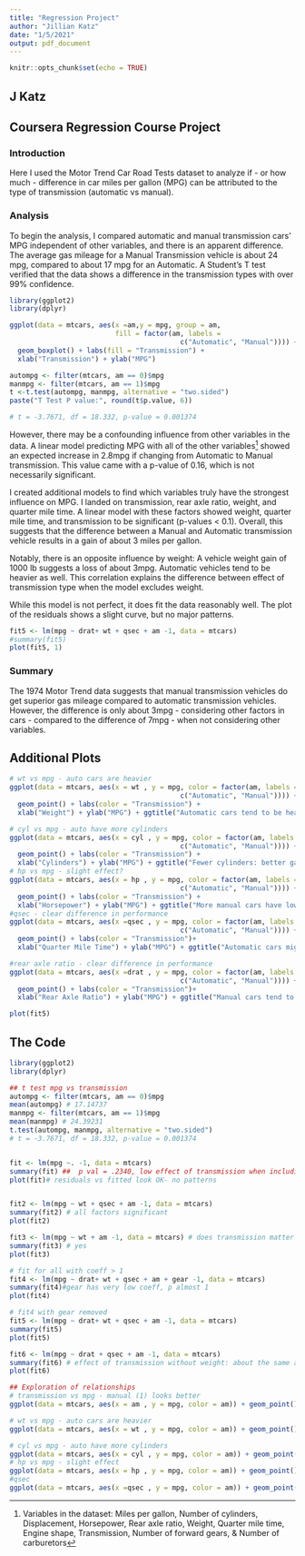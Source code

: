 ---
title: "Regression Project"
author: "Jillian Katz"
date: "1/5/2021"
output: pdf_document
---

```{r setup, include=FALSE}
knitr::opts_chunk$set(echo = TRUE)
```

## J Katz

## Coursera Regression Course Project

### Introduction

Here I used the Motor Trend Car Road Tests dataset to analyze if - or how much - difference in car miles per gallon (MPG) can be attributed to the type of transmission (automatic vs manual).

### Analysis

To begin the analysis, I compared automatic and manual transmission cars' MPG independent of other variables, and there is an apparent difference.  The average gas mileage for a Manual Transmission vehicle is about 24 mpg, compared to about 17 mpg for an Automatic.  A Student's T test verified that the data shows a difference in the transmission types with over 99% confidence.

```{r, echo = F, results = 'hide'}
library(ggplot2)
library(dplyr)
```

```{r, echo = F}
ggplot(data = mtcars, aes(x =am,y = mpg, group = am, 
                          fill = factor(am, labels = 
                                          c("Automatic", "Manual")))) +
  geom_boxplot() + labs(fill = "Transmission") +
  xlab("Transmission") + ylab("MPG")

autompg <- filter(mtcars, am == 0)$mpg
manmpg <- filter(mtcars, am == 1)$mpg
t <-t.test(autompg, manmpg, alternative = "two.sided")
paste("T Test P value:", round(t$p.value, 6))

# t = -3.7671, df = 18.332, p-value = 0.001374
```


However, there may be a confounding influence from other variables in the data.  A linear model predicting MPG with all of the other variables[^1]  showed an expected increase in 2.8mpg if changing from Automatic to Manual transmission.  This value came with a p-value of 0.16, which is not necessarily significant.

[^1]: Variables in the dataset: Miles per gallon, Number of cylinders, Displacement, Horsepower, Rear axle ratio, Weight, Quarter mile time, Engine shape, Transmission, Number of forward gears, & Number of carburetors

I created additional models to find which variables truly have the strongest influence on MPG.  I landed on transmission, rear axle ratio, weight, and quarter mile time.  A linear model with these factors showed weight, quarter mile time, and transmission to be significant (p-values < 0.1).  Overall, this suggests that the difference between a Manual and Automatic transmission vehicle results in a gain of about 3 miles per gallon.  

Notably, there is an opposite influence by weight: A  vehicle weight gain of 1000 lb suggests a loss of about 3mpg.  Automatic vehicles tend to be heavier as well. This correlation explains the difference between effect of transmission type when the model excludes weight. 

While this model is not perfect, it does fit the data reasonably well.  The plot of the residuals shows a slight curve, but no major patterns.


```{r, echo = F}
fit5 <- lm(mpg ~ drat+ wt + qsec + am -1, data = mtcars)
#summary(fit5)
plot(fit5, 1)

```


### Summary
The 1974 Motor Trend data suggests that manual transmission vehicles do get superior gas mileage compared to automatic transmission vehicles.  However, the difference is only about 3mpg - considering other factors in cars - compared to the difference of 7mpg - when not considering other variables.

## Additional Plots

```{r, echo=F, results = 'hide'}

# wt vs mpg - auto cars are heavier
ggplot(data = mtcars, aes(x = wt , y = mpg, color = factor(am, labels = 
                                          c("Automatic", "Manual")))) +
  geom_point() + labs(color = "Transmission") +
  xlab("Weight") + ylab("MPG") + ggtitle("Automatic cars tend to be heavier")

# cyl vs mpg - auto have more cylinders
ggplot(data = mtcars, aes(x = cyl , y = mpg, color = factor(am, labels = 
                                          c("Automatic", "Manual")))) +
  geom_point() + labs(color = "Transmission") +
  xlab("Cylinders") + ylab("MPG") + ggtitle("Fewer cylinders: better gas mileage and manual transmission.")
# hp vs mpg - slight effect?
ggplot(data = mtcars, aes(x = hp , y = mpg, color = factor(am, labels = 
                                          c("Automatic", "Manual")))) +
  geom_point() + labs(color = "Transmission") +
  xlab("Horsepower") + ylab("MPG") + ggtitle("More manual cars have lower horsepower.")
#qsec - clear difference in performance
ggplot(data = mtcars, aes(x =qsec , y = mpg, color = factor(am, labels = 
                                          c("Automatic", "Manual")))) +
  geom_point() + labs(color = "Transmission")+
  xlab("Quarter Mile Time") + ylab("MPG") + ggtitle("Automatic cars might accelerate slightly faster.")

#rear axle ratio - clear difference in performance
ggplot(data = mtcars, aes(x =drat , y = mpg, color = factor(am, labels = 
                                          c("Automatic", "Manual")))) +
  geom_point() + labs(color = "Transmission")+
  xlab("Rear Axle Ratio") + ylab("MPG") + ggtitle("Manual cars tend to have higher rear axle ratios.")

plot(fit5)
```

## The Code

```{r, echo=T, results = 'hide'}
library(ggplot2)
library(dplyr)

## t test mpg vs transmission
autompg <- filter(mtcars, am == 0)$mpg
mean(autompg) # 17.14737
manmpg <- filter(mtcars, am == 1)$mpg
mean(manmpg) # 24.39231
t.test(autompg, manmpg, alternative = "two.sided")
# t = -3.7671, df = 18.332, p-value = 0.001374


fit <- lm(mpg ~. -1, data = mtcars)
summary(fit) ##  p val = .2340, low effect of transmission when including all variables. smallest ps from wt and qsec
plot(fit)# residuals vs fitted look OK- no patterns


fit2 <- lm(mpg ~ wt + qsec + am -1, data = mtcars)
summary(fit2) # all factors significant
plot(fit2)

fit3 <- lm(mpg ~ wt + am -1, data = mtcars) # does transmission matter if considering weight?
summary(fit3) # yes
plot(fit3)

# fit for all with coeff > 1
fit4 <- lm(mpg ~ drat+ wt + qsec + am + gear -1, data = mtcars)
summary(fit4)#gear has very low coeff, p almost 1
plot(fit4)

# fit4 with gear removed
fit5 <- lm(mpg ~ drat+ wt + qsec + am -1, data = mtcars)
summary(fit5)
plot(fit5)

fit6 <- lm(mpg ~ drat + qsec + am -1, data = mtcars)
summary(fit6) # effect of transmission without weight: about the same as the mean difference of automatic and manual
plot(fit6)

## Exploration of relationships
# transmission vs mpg - manual (1) looks better
ggplot(data = mtcars, aes(x = am , y = mpg, color = am)) + geom_point()

# wt vs mpg - auto cars are heavier
ggplot(data = mtcars, aes(x = wt , y = mpg, color = am)) + geom_point()

# cyl vs mpg - auto have more cylinders
ggplot(data = mtcars, aes(x = cyl , y = mpg, color = am)) + geom_point()
# hp vs mpg - slight effect
ggplot(data = mtcars, aes(x = hp , y = mpg, color = am)) + geom_point()
#qsec
ggplot(data = mtcars, aes(x =qsec , y = mpg, color = am)) + geom_point()


```
